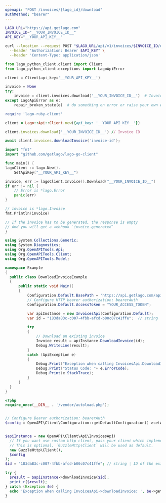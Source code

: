```yaml
---
openapi: "POST /invoices/{lago_id}/download"
authMethod: "bearer"
---
```


<RequestExample>

```bash cURL
LAGO_URL="https://api.getlago.com"
INVOICE_ID="__YOUR_INVOICE_ID__"
API_KEY="__YOUR_API_KEY__"

curl --location --request POST "$LAGO_URL/api/v1/invoices/$INVOICE_ID/download" \
  --header "Authorization: Bearer $API_KEY" \
  --header 'Content-Type: application/json'
```

```python Python
from lago_python_client.client import Client
from lago_python_client.exceptions import LagoApiError

client = Client(api_key='__YOUR_API_KEY__')

invoice = None
try:
    invoice = client.invoices.download('__YOUR_INVOICE_ID__')  # Invoice ID
except LagoApiError as e:
    repair_broken_state(e)  # do something on error or raise your own exception
```

```ruby Ruby
require 'lago-ruby-client'

client = Lago::Api::Client.new({api_key: '__YOUR_API_KEY__'})

client.invoices.download('__YOUR_INVOICE_ID__') // Invoice ID
```

```js Javascript
await client.invoices.downloadInvoice('invoice-id');
```

```go Go
import "fmt"
import "github.com/getlago/lago-go-client"

func main() {
lagoClient := lago.New().
    SetApiKey("__YOUR_API_KEY__")

invoice, err := lagoClient.Invoice().Download("__YOUR_INVOICE_ID__")
if err != nil {
    // Error is *lago.Error
    panic(err)
}

// invoice is *lago.Invoice
fmt.Println(invoice)

// If the invoice has to be generated, the response is empty
// And you will get a webhook `invoice.generated`
}
```

```csharp C#
using System.Collections.Generic;
using System.Diagnostics;
using Org.OpenAPITools.Api;
using Org.OpenAPITools.Client;
using Org.OpenAPITools.Model;

namespace Example
{
  public class DownloadInvoiceExample
  {
      public static void Main()
      {
          Configuration.Default.BasePath = "https://api.getlago.com/api/v1";
          // Configure HTTP bearer authorization: bearerAuth
          Configuration.Default.AccessToken = "YOUR_ACCESS_TOKEN";

          var apiInstance = new InvoicesApi(Configuration.Default);
          var id = "183da83c-c007-4fbb-afcd-b00c07c41ffe";  // string | ID of the existing Lago Invoice

          try
          {
              // Download an existing invoice
              Invoice result = apiInstance.DownloadInvoice(id);
              Debug.WriteLine(result);
          }
          catch (ApiException e)
          {
              Debug.Print("Exception when calling InvoicesApi.DownloadInvoice: " + e.Message );
              Debug.Print("Status Code: "+ e.ErrorCode);
              Debug.Print(e.StackTrace);
          }
      }
  }
}
```

```php PHP
<?php
require_once(__DIR__ . '/vendor/autoload.php');


// Configure Bearer authorization: bearerAuth
$config = OpenAPI\Client\Configuration::getDefaultConfiguration()->setAccessToken('YOUR_ACCESS_TOKEN');


$apiInstance = new OpenAPI\Client\Api\InvoicesApi(
  // If you want use custom http client, pass your client which implements `GuzzleHttp\ClientInterface`.
  // This is optional, `GuzzleHttp\Client` will be used as default.
  new GuzzleHttp\Client(),
  $config
);
$id = "183da83c-c007-4fbb-afcd-b00c07c41ffe"; // string | ID of the existing Lago Invoice

try {
  $result = $apiInstance->downloadInvoice($id);
  print_r($result);
} catch (Exception $e) {
  echo 'Exception when calling InvoicesApi->downloadInvoice: ', $e->getMessage(), PHP_EOL;
}
```

</RequestExample>